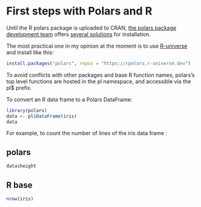 # First steps with Polars and R

Until the R polars package is uploaded to CRAN, [the polars package development team](https://github.com/pola-rs/r-polars/graphs/contributors) offers [several solutions](https://rpolars.github.io/#install) for installation.

The most practical one in my opinion at the moment is to use [R-universe](https://r-universe.dev/search/) and install like this: 

``` r
install.packages("polars", repos = "https://rpolars.r-universe.dev")
```

To avoid conflicts with other packages and base R function names, polars’s top level functions are hosted in the pl namespace, and accessible via the pl$ prefix. 

To convert an R data frame to a Polars DataFrame:

``` r
library(polars)
data <- pl$DataFrame(iris)
data
```

For example, to count the number of lines of the iris data frame :  

::: {.panel-tabset}
## polars

```r
data$height
```

## R base

```r
nrow(iris)
```

:::